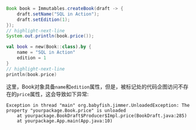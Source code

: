 
<Tabs groupId="language">
<TabItem value="java" label="Java">

```java
Book book = Immutables.createBook(draft -> {
    draft.setName("SQL in Action");
    draft.setEdition(1);
});
// highlight-next-line
System.out.println(book.price());
```

</TabItem>
<TabItem value="kotlin" label="Kotlin">

```kotlin
val book = new(Book::class).by {
    name = "SQL in Action"
    edition = 1
}
// highlight-next-line
println(book.price)
```

</TabItem>
</Tabs>

这里，Book对象具备`name`和`edition`属性，但是，被标记处的代码企图访问不存在的`price`属性，这会导致如下异常:

```
Exception in thread "main" org.babyfish.jimmer.UnloadedException: The property "yourpackage.Book.price" is unloaded
	at yourpackage.BookDraft$Producer$Impl.price(BookDraft.java:285)
	at yourpackage.App.main(App.java:10)
```